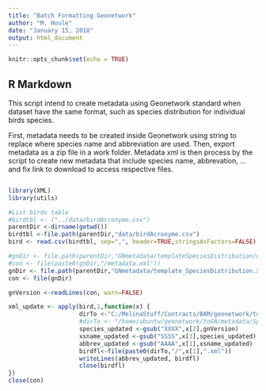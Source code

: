 ```yaml
---
title: "Batch Formatting Geonetwork"
author: "M. Houle"
date: "January 15, 2018"
output: html_document
---
```


```r
knitr::opts_chunk$set(echo = TRUE)
```

## R Markdown

This script intend to create metadata using Geonetwork standard when dataset have the same format, such as species distribution for individual birds species. 

First, metadata needs to be created inside Geonetwork using string to replace where species name and abbreviation are used. Then, export metadata as a zip file in a work folder. Metadata xml is then process by the script to create new metadata that include species name,  abbrevation, ... and fix link to download to access respective files.  

```r

```

```r
library(XML)
library(utils)

#List birds table 
#birdtbl <- ("../data/birdAcronyme.csv")
parentDir <-dirname(getwd())
birdtbl <-file.path(parentDir,"data/birdAcronyme.csv")
bird <- read.csv(birdtbl, sep=",", header=TRUE,stringsAsFactors=FALSE)

#gnDir <- file.path(parentDir,"GNmetadata/templateSpeciesDistribution/data/metadata")
#con <- file(paste0(gnDir,"/metadata.xml"))
gnDir <- file.path(parentDir,"GNmetadata/template_SpeciesDistribution.xml")
con <- file(gnDir)

gnVersion <-readLines(con, warn=FALSE)

xml_update <- apply(bird,1,function(x) {
                    dirTo <-"C:/MelinaStuff/Contracts/BAM/geonetwork/toGN/metadata/SpeciesDistribution"
                    #dirTo <- "/home/ubuntu/geonetwork/toGN/metadata/SpeciesDistribution"
                    species_updated <-gsub("XXXX",x[2],gnVersion)
                    xsname_updated <-gsub("SSSS",x[3],species_updated)
                    abbrev_updated <-gsub("AAAA",x[1],xsname_updated)
                    birdfl<-file(paste0(dirTo,"/",x[1],".xml"))
                    writeLines(abbrev_updated, birdfl)
                    close(birdfl)
})
close(con)

```
